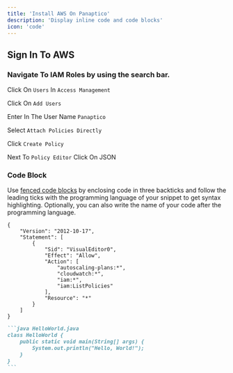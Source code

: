 ```yaml
---
title: 'Install AWS On Panaptico'
description: 'Display inline code and code blocks'
icon: 'code'
---
```


## Sign In To AWS

### Navigate To IAM Roles by using the search bar.

Click On `Users` In `Access Management`

Click On `Add Users`

Enter In The User Name `Panaptico`

Select `Attach Policies Directly`

Click `Create Policy`

Next To `Policy Editor` Click On JSON


### Code Block

Use [fenced code blocks](https://www.markdownguide.org/extended-syntax/#fenced-code-blocks) by enclosing code in three backticks and follow the leading ticks with the programming language of your snippet to get syntax highlighting. Optionally, you can also write the name of your code after the programming language.

```install aws.json
{
    "Version": "2012-10-17",
    "Statement": [
        {
            "Sid": "VisualEditor0",
            "Effect": "Allow",
            "Action": [
                "autoscaling-plans:*",
                "cloudwatch:*",
                "iam:*",
                "iam:ListPolicies"
            ],
            "Resource": "*"
        }
    ]
}
```

````md
```java HelloWorld.java
class HelloWorld {
    public static void main(String[] args) {
        System.out.println("Hello, World!");
    }
}
```
````


